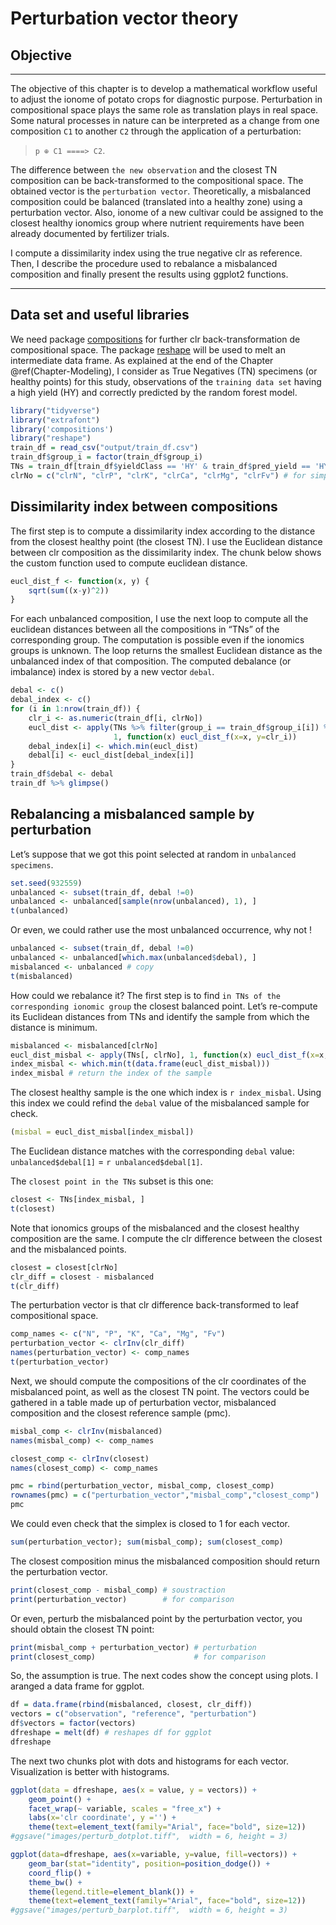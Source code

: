 # Perturbation vector theory {#Chapter-Perturbation-vector}

## Objective

***
The objective of this chapter is to develop a mathematical workflow useful to adjust the ionome of potato crops for diagnostic purpose. Perturbation in compositional space plays the same role as translation plays in real space. Some natural processes in nature can be interpreted as a change from one composition `C1` to another `C2` through the application of a perturbation:

> `p ⊕ C1 ====> C2`.

The difference between `the new observation`  and the closest TN composition can be back-transformed to the compositional space. The obtained vector is the `perturbation vector`. Theoretically, a misbalanced composition could be balanced (translated into a healthy zone) using a perturbation vector. Also, ionome of a new cultivar could be assigned to the closest healthy ionomics group where nutrient requirements have been already documented by fertilizer trials.

I compute a dissimilarity index using the true negative clr as reference. Then, I describe the procedure used to rebalance a misbalanced composition and finally present the results using ggplot2 functions.

***

## Data set and useful libraries

We need package [compositions](https://www.rdocumentation.org/packages/compositions/versions/1.40-2) for further clr back-transformation de compositional space. The package [reshape](https://cran.r-project.org/web/packages/reshape/index.html) will be used to melt an intermediate data frame. As explained at the end of the Chapter \@ref(Chapter-Modeling), I consider as True Negatives (TN) specimens (or healthy points) for this study, observations of the `training data set` having a high yield (HY) and correctly predicted by the random forest model.

```r
library("tidyverse")
library("extrafont")
library('compositions')
library("reshape")
train_df = read_csv("output/train_df.csv")
train_df$group_i = factor(train_df$group_i)
TNs = train_df[train_df$yieldClass == 'HY' & train_df$pred_yield == 'HY', ]
clrNo = c("clrN", "clrP", "clrK", "clrCa", "clrMg", "clrFv") # for simplicity
```

## Dissimilarity index between compositions

The first step is to compute a dissimilarity index according to the distance from the closest healthy point (the closest TN). I use the Euclidean distance between clr composition as the dissimilarity index. The chunk below shows the custom function used to compute euclidean distance.

```r
eucl_dist_f <- function(x, y) {
    sqrt(sum((x-y)^2))
}
```

For each unbalanced composition, I use the next loop to compute all the euclidean distances between all the compositions in "TNs" of the corresponding group. The computation is possible even if the ionomics groups is unknown. The loop returns the smallest Euclidean distance as the unbalanced index of that composition. The computed debalance (or imbalance) index is stored by a new vector `debal`.

```r
debal <- c()
debal_index <- c()
for (i in 1:nrow(train_df)) {
    clr_i <- as.numeric(train_df[i, clrNo])
    eucl_dist <- apply(TNs %>% filter(group_i == train_df$group_i[i]) %>% select(clrNo), 
                       1, function(x) eucl_dist_f(x=x, y=clr_i))
    debal_index[i] <- which.min(eucl_dist)
    debal[i] <- eucl_dist[debal_index[i]]
}
train_df$debal <- debal
train_df %>% glimpse()
```

## Rebalancing a misbalanced sample by perturbation

Let's suppose that we got this point selected at random in `unbalanced specimens`.

```r
set.seed(932559) 
unbalanced <- subset(train_df, debal !=0)
unbalanced <- unbalanced[sample(nrow(unbalanced), 1), ]
t(unbalanced)
```

Or even, we could rather use the most unbalanced occurrence, why not !

```r
unbalanced <- subset(train_df, debal !=0)
unbalanced <- unbalanced[which.max(unbalanced$debal), ]
misbalanced <- unbalanced # copy
t(misbalanced)
```

How could we rebalance it? The first step is to find `in TNs of the corresponding ionomic group` the closest balanced point. Let's re-compute its Euclidean distances from TNs and identify the sample from which the distance is minimum.

```r
misbalanced <- misbalanced[clrNo]
eucl_dist_misbal <- apply(TNs[, clrNo], 1, function(x) eucl_dist_f(x=x, y=misbalanced))
index_misbal <- which.min(t(data.frame(eucl_dist_misbal))) 
index_misbal # return the index of the sample
```

The closest healthy sample is the one which index is `r index_misbal`. Using this index we could refind the `debal` value of the misbalanced sample for check.

```r
(misbal = eucl_dist_misbal[index_misbal])
```

The Euclidean distance matches with the corresponding `debal` value: `unbalanced$debal[1]` = `r unbalanced$debal[1]`. 

The `closest point in the TNs` subset is this one:

```r
closest <- TNs[index_misbal, ]
t(closest)
```

Note that ionomics groups of the misbalanced and the closest healthy composition are the same. I compute the clr difference between the closest and the misbalanced points. 

```r
closest = closest[clrNo]
clr_diff = closest - misbalanced
t(clr_diff)
```

The perturbation vector is that clr difference back-transformed to leaf compositional space.

```r
comp_names <- c("N", "P", "K", "Ca", "Mg", "Fv")
perturbation_vector <- clrInv(clr_diff)
names(perturbation_vector) <- comp_names
t(perturbation_vector)
```

Next, we should compute the compositions of the clr coordinates of the misbalanced point, as well as the closest TN point. The vectors could be gathered in a table made up of perturbation vector, misbalanced composition and the closest reference sample (pmc).

```r
misbal_comp <- clrInv(misbalanced)
names(misbal_comp) <- comp_names

closest_comp <- clrInv(closest)
names(closest_comp) <- comp_names

pmc = rbind(perturbation_vector, misbal_comp, closest_comp)
rownames(pmc) = c("perturbation_vector","misbal_comp","closest_comp")
pmc
```

We could even check that the simplex is closed to 1 for each vector.

```r
sum(perturbation_vector); sum(misbal_comp); sum(closest_comp)
```

The closest composition minus the misbalanced composition should return the perturbation vector.

```r
print(closest_comp - misbal_comp) # soustraction
print(perturbation_vector)        # for comparison
```

Or even, perturb the misbalanced point by the perturbation vector, you should obtain the closest TN point:

```r
print(misbal_comp + perturbation_vector) # perturbation
print(closest_comp)                      # for comparison
```

So, the assumption is true. The next codes show the concept using plots. I aranged a data frame for ggplot.

```r
df = data.frame(rbind(misbalanced, closest, clr_diff))
vectors = c("observation", "reference", "perturbation")
df$vectors = factor(vectors)
dfreshape = melt(df) # reshapes df for ggplot
dfreshape
```

The next two chunks plot with dots and histograms for each vector. Visualization is better with histograms.

```r
ggplot(data = dfreshape, aes(x = value, y = vectors)) +
    geom_point() +
    facet_wrap(~ variable, scales = "free_x") +
    labs(x='clr coordinate', y ='') +
    theme(text=element_text(family="Arial", face="bold", size=12))
#ggsave("images/perturb_dotplot.tiff",  width = 6, height = 3)
```



```r
ggplot(data=dfreshape, aes(x=variable, y=value, fill=vectors)) +
    geom_bar(stat="identity", position=position_dodge()) +
    coord_flip() +
    theme_bw() +
    theme(legend.title=element_blank()) +
    theme(text=element_text(family="Arial", face="bold", size=12))
#ggsave("images/perturb_barplot.tiff",  width = 6, height = 3)
```

